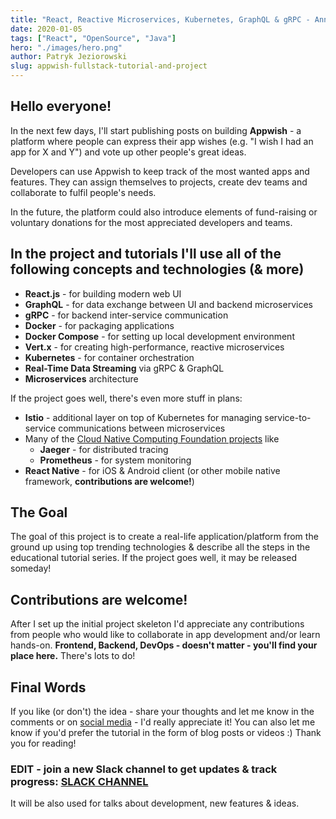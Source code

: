 ```yaml
---
title: "React, Reactive Microservices, Kubernetes, GraphQL & gRPC - Announcing Appwish - Fullstack Tutorial Series & Opensource Project"
date: 2020-01-05
tags: ["React", "OpenSource", "Java"]
hero: "./images/hero.png"
author: Patryk Jeziorowski
slug: appwish-fullstack-tutorial-and-project
---
```

## Hello everyone!

In the next few days, I'll start publishing posts on building **Appwish** - a platform where people can express their app wishes (e.g. "I wish I had an app for X and Y") and vote up other people's great ideas. 

Developers can use Appwish to keep track of the most wanted apps and features.
They can assign themselves to projects, create dev teams and collaborate to fulfil people's needs.

In the future, the platform could also introduce elements of fund-raising or voluntary donations for
the most appreciated developers and teams.

## In the project and tutorials I'll use all of the following concepts and technologies (& more)

- **React.js** - for building modern web UI
- **GraphQL** - for data exchange between UI and backend microservices
- **gRPC** - for backend inter-service communication
- **Docker** - for packaging applications
- **Docker Compose** - for setting up local development environment
- **Vert.x** - for creating high-performance, reactive microservices
- **Kubernetes** - for container orchestration
- **Real-Time Data Streaming** via gRPC & GraphQL
- **Microservices** architecture

If the project goes well, there's even more stuff in plans:
- **Istio** - additional layer on top of Kubernetes for managing service-to-service communications between microservices
- Many of the [Cloud Native Computing Foundation projects](https://www.cncf.io/projects/) like
  - **Jaeger** - for distributed tracing
  - **Prometheus** - for system monitoring
- **React Native** - for iOS & Android client (or other mobile native framework, **contributions are welcome!**)

## The Goal
The goal of this project is to create a real-life application/platform from the ground up using top trending technologies
& describe all the steps in the educational tutorial series. If the project goes well, it may be released someday!

## Contributions are welcome!
After I set up the initial project skeleton I'd appreciate any contributions from people who would like
to collaborate in app development and/or learn hands-on. 
**Frontend, Backend, DevOps - doesn't matter - you'll find your place here.** There's lots to do!

## Final Words
If you like (or don't) the idea - share your thoughts and let me know in the comments or on [social media](https://www.facebook.com/talkoverflowsoftware/) - I'd really appreciate it!
You can also let me know if you'd prefer the tutorial in the form of blog posts or videos :) Thank you for reading!

### EDIT - join a new Slack channel to get updates & track progress: [SLACK CHANNEL](https://join.slack.com/t/appwish/shared_invite/enQtODk2NjE1ODkyMjMwLTU4NTNhYzBmYmI0MzNiNmJjNDU4MzRkNjI4ZTc4NWZmMzMyMTZmNWFjNDAzNTIwMDYzY2U5YWVhMTRkZGIyNmI)
It will be also used for talks about development, new features & ideas.